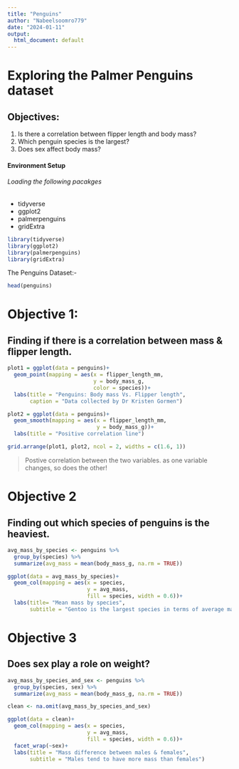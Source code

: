 ---
title: "Penguins"
author: "Nabeelsoomro779"
date: "2024-01-11"
output:
  html_document: default
---
# Exploring the Palmer Penguins dataset

## Objectives:
1. Is there a correlation between flipper length and body mass?
2. Which penguin species is the largest?
3. Does sex affect body mass?


#### Environment Setup
###### Loading the following pacakges
* tidyverse
* ggplot2
* palmerpenguins
* gridExtra

```{r eval=TRUE, message=FALSE, warning=FALSE}
library(tidyverse)
library(ggplot2)
library(palmerpenguins)
library(gridExtra)
```


The Penguins Dataset:-

```{r echo = FALSE}
head(penguins)
```

# Objective 1:
## Finding if there is a correlation between mass & flipper length.

```{r echo=FALSE, message=FALSE, warning=FALSE, results='hide'}
plot1 = ggplot(data = penguins)+
  geom_point(mapping = aes(x = flipper_length_mm,
                           y = body_mass_g,
                           color = species))+
  labs(title = "Penguins: Body mass Vs. Flipper length",
       caption = "Data collected by Dr Kristen Gormen")
```

```{r warning=FALSE, echo=FALSE, message=FALSE, results='hide'}
plot2 = ggplot(data = penguins)+
  geom_smooth(mapping = aes(x = flipper_length_mm,
                            y = body_mass_g))+
  labs(title = "Positive correlation line")
```

```{r warning = FALSE, message=FALSE, echo=FALSE}
grid.arrange(plot1, plot2, ncol = 2, widths = c(1.6, 1))
```

> Postive correlation between the two variables.
as one variable changes, so does the other!


# Objective 2
## Finding out which species of penguins is the heaviest.

```{r warning=FALSE, echo=FALSE}
avg_mass_by_species <- penguins %>% 
  group_by(species) %>% 
  summarize(avg_mass = mean(body_mass_g, na.rm = TRUE))
```

```{r warning=FALSE, echo=FALSE}
ggplot(data = avg_mass_by_species)+
  geom_col(mapping = aes(x = species,
                         y = avg_mass,
                         fill = species, width = 0.6))+
  labs(title= "Mean mass by species",
       subtitle = "Gentoo is the largest species in terms of average mass")
```


# Objective 3
## Does sex play a role on weight?

```{r results='hide', warning=FALSE, message=FALSE, echo=FALSE}
avg_mass_by_species_and_sex <- penguins %>% 
  group_by(species, sex) %>% 
  summarize(avg_mass = mean(body_mass_g, na.rm = TRUE))
```

```{r echo=FALSE}
clean <- na.omit(avg_mass_by_species_and_sex)
```

```{r warning=FALSE, message=FALSE, echo=FALSE}
ggplot(data = clean)+
  geom_col(mapping = aes(x = species,
                         y = avg_mass,
                         fill = species, width = 0.6))+
  facet_wrap(~sex)+
  labs(title = "Mass difference between males & females",
       subtitle = "Males tend to have more mass than females")
```

